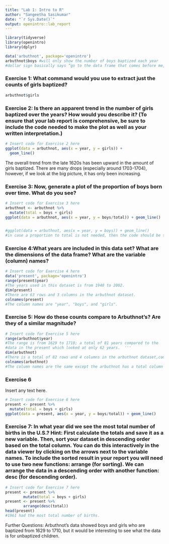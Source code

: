 ```yaml
---
title: "Lab 1: Intro to R"
author: "Sangeetha Sasikumar"
date: "`r Sys.Date()`"
output: openintro::lab_report
---
```


```r
library(tidyverse)
library(openintro)
library(dplyr)

data('arbuthnot', package='openintro')
arbuthnot$boys #will only show the number of boys baptized each year
#dollar sign basically says “go to the data frame that comes before me, and find the variable that comes after me”.
```

### Exercise 1: What command would you use to extract just the counts of girls baptized?

```r
arbuthnot$girls
```


### Exercise 2: Is there an apparent trend in the number of girls baptized over the years? How would you describe it? (To ensure that your lab report is comprehensive, be sure to include the code needed to make the plot as well as your written interpretation.)


```r
# Insert code for Exercise 2 here
ggplot(data = arbuthnot, aes(x = year, y = girls)) + 
  geom_line()
```
The overall trend from the late 1620s has been upward in the amount of girls baptized. There are many drops (especially around 1703-1704), however, if we look at the big picture, it has only been increasing. 


### Exercise 3: Now, generate a plot of the proportion of boys born over time. What do you see?


```r
# Insert code for Exercise 3 here
arbuthnot <- arbuthnot %>%
  mutate(total = boys + girls)
ggplot(data = arbuthnot, aes(x = year, y = boys/total)) + geom_line()


#ggplot(data = arbuthnot, aes(x = year, y = boys)) + geom_line() 
#in case a proportion to total is not needed, then the code should be the above


```


### Exercise 4:What years are included in this data set? What are the dimensions of the data frame? What are the variable (column) names?


```r
# Insert code for Exercise 4 here
data('present', package='openintro')
range(present$year)
#The years used in this dataset is from 1940 to 2002.
dim(present)
#There are 63 rows and 3 columns in the arbuthnot dataset. 
colnames(present)
#The column names are "year", "boys", and "girls". 

```


### Exercise 5: How do these counts compare to Arbuthnot’s? Are they of a similar magnitude?


```r
# Insert code for Exercise 5 here
range(arbuthnot$year)
#The range is from 1629 to 1710; a total of 81 years compared to the
#data in the present which looked at only 62 years.  '''
dim(arbuthnot)
#There is a total of 82 rows and 4 columns in the arbuthnot dataset,compared to 63 rows and 3 columns in the present dataset.  
colnames(arbuthnot)
#The column names are the same except the arbuthnot has a total column too. 

```


### Exercise 6

Insert any text here.

```r
# Insert code for Exercise 6 here
present <- present %>%
  mutate(total = boys + girls)
ggplot(data = present, aes(x = year, y = boys/total)) + geom_line()

```


### Exercise 7: In what year did we see the most total number of births in the U.S.? Hint: First calculate the totals and save it as a new variable. Then, sort your dataset in descending order based on the total column. You can do this interactively in the data viewer by clicking on the arrows next to the variable names. To include the sorted result in your report you will need to use two new functions: arrange (for sorting). We can arrange the data in a descending order with another function: desc (for descending order).


```r
# Insert code for Exercise 7 here
present <- present %>%
        mutate(total = boys + girls)
present <- present %>%
        arrange(desc(total))
head(present)
#1961 had the most total number of births.
```

Further Questions: Arbuthnot's data showed boys and girls who are baptized from 1629 to 1710, but it would be interesting to see
what the data is for unbaptized children.

